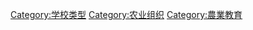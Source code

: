 {{Commons category}}
[[Category:学校类型|Category:学校类型]]
[[Category:农业组织|Category:农业组织]]
[[Category:農業教育|Category:農業教育]]